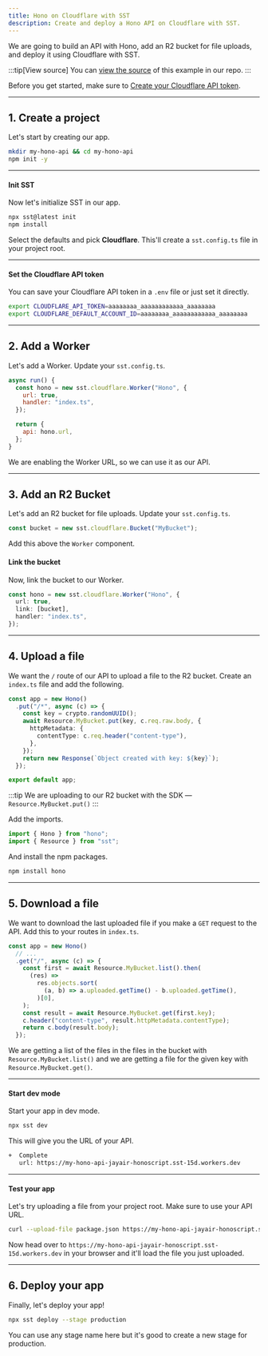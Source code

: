 ```yaml
---
title: Hono on Cloudflare with SST
description: Create and deploy a Hono API on Cloudflare with SST.
---
```


We are going to build an API with Hono, add an R2 bucket for file uploads, and deploy it using Cloudflare with SST.

:::tip[View source]
You can [view the source](https://github.com/sst/ion/tree/dev/examples/cloudflare-hono) of this example in our repo.
:::

Before you get started, make sure to [Create your Cloudflare API token](https://developers.cloudflare.com/fundamentals/api/get-started/create-token/).

---

## 1. Create a project

Let's start by creating our app.

```bash
mkdir my-hono-api && cd my-hono-api
npm init -y
```

---

#### Init SST

Now let's initialize SST in our app.

```bash
npx sst@latest init
npm install
```

Select the defaults and pick **Cloudflare**. This'll create a `sst.config.ts` file in your project root.

---

#### Set the Cloudflare API token

You can save your Cloudflare API token in a `.env` file or just set it directly.

```bash
export CLOUDFLARE_API_TOKEN=aaaaaaaa_aaaaaaaaaaaa_aaaaaaaa
export CLOUDFLARE_DEFAULT_ACCOUNT_ID=aaaaaaaa_aaaaaaaaaaaa_aaaaaaaa
```

---

## 2. Add a Worker

Let's add a Worker. Update your `sst.config.ts`.

```js title="sst.config.ts"
async run() {
  const hono = new sst.cloudflare.Worker("Hono", {
    url: true,
    handler: "index.ts",
  });

  return {
    api: hono.url,
  };
}
```

We are enabling the Worker URL, so we can use it as our API.

---

## 3. Add an R2 Bucket

Let's add an R2 bucket for file uploads. Update your `sst.config.ts`.

```ts title="sst.config.ts"
const bucket = new sst.cloudflare.Bucket("MyBucket");
```

Add this above the `Worker` component.

#### Link the bucket

Now, link the bucket to our Worker.

```ts title="sst.config.ts" {3}
const hono = new sst.cloudflare.Worker("Hono", {
  url: true,
  link: [bucket],
  handler: "index.ts",
});
```

---

## 4. Upload a file

We want the `/` route of our API to upload a file to the R2 bucket. Create an `index.ts` file and add the following.

```ts title="index.ts" {4-8}
const app = new Hono()
  .put("/*", async (c) => {
    const key = crypto.randomUUID();
    await Resource.MyBucket.put(key, c.req.raw.body, {
      httpMetadata: {
        contentType: c.req.header("content-type"),
      },
    });
    return new Response(`Object created with key: ${key}`);
  });

export default app;
```

:::tip
We are uploading to our R2 bucket with the SDK — `Resource.MyBucket.put()`
:::

Add the imports.

```ts title="index.ts"
import { Hono } from "hono";
import { Resource } from "sst";
```

And install the npm packages.

```bash
npm install hono
```

---

## 5. Download a file

We want to download the last uploaded file if you make a `GET` request to the API. Add this to your routes in `index.ts`.

```ts title="index.ts"
const app = new Hono()
  // ...
  .get("/", async (c) => {
    const first = await Resource.MyBucket.list().then(
      (res) =>
        res.objects.sort(
          (a, b) => a.uploaded.getTime() - b.uploaded.getTime(),
        )[0],
    );
    const result = await Resource.MyBucket.get(first.key);
    c.header("content-type", result.httpMetadata.contentType);
    return c.body(result.body);
  });
```

We are getting a list of the files in the files in the bucket with `Resource.MyBucket.list()` and we are getting a file for the given key with `Resource.MyBucket.get()`.

---

#### Start dev mode

Start your app in dev mode.

```bash
npx sst dev
```

This will give you the URL of your API.

```bash frame="none"
+  Complete
   url: https://my-hono-api-jayair-honoscript.sst-15d.workers.dev
```

---

#### Test your app

Let's try uploading a file from your project root. Make sure to use your API URL.

```bash
curl --upload-file package.json https://my-hono-api-jayair-honoscript.sst-15d.workers.dev
```

Now head over to `https://my-hono-api-jayair-honoscript.sst-15d.workers.dev` in your browser and it'll load the file you just uploaded.

---

## 6. Deploy your app

Finally, let's deploy your app!

```bash
npx sst deploy --stage production
```

You can use any stage name here but it's good to create a new stage for production.

